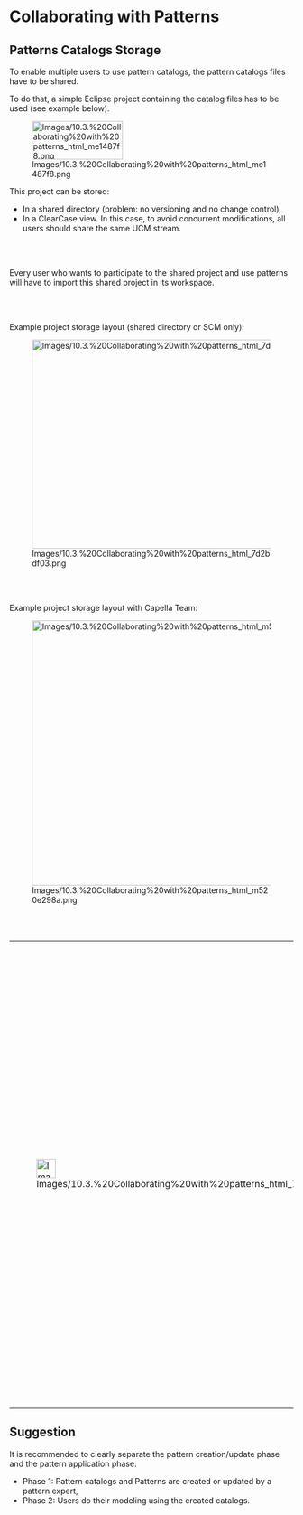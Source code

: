             
= Collaborating with Patterns =
 
== Patterns Catalogs Storage ==
 
To enable multiple users to use pattern catalogs, the pattern catalogs files have to be shared.

 
To do that, a simple Eclipse project containing the catalog files has to be used (see example below).

 
[[Image:Images/10.3.%20Collaborating%20with%20patterns_html_me1487f8.png|161x68px]]

 
This project can be stored:

 
* In a shared directory (problem: no versioning and no change 	control),
* In a ClearCase view. In this case, to avoid concurrent 	modifications, all users should share the same UCM stream.
 
<br>
<br>

 
Every user who wants to participate to the shared project and use patterns will have to import this shared project in its workspace.

 
<br>
<br>

 
Example project storage layout (shared directory or SCM only):

 
[[Image:Images/10.3.%20Collaborating%20with%20patterns_html_7d2bdf03.png|846x370px]]

 
<br>
<br>

 
Example project storage layout with Capella Team:

 
[[Image:Images/10.3.%20Collaborating%20with%20patterns_html_m520e298a.png|846x469px]]

 
<br>
<br>

         
{| border="1"
|-
| 
[[Image:Images/10.3.%20Collaborating%20with%20patterns_html_723ed3f9.png|34x34px]]

 
| 
'''For now, to use patterns, 				it is mandatory to have write access on a .patterns file before 				opening the corresponding catalog.'''

 
'''This 				is a bug in Capella, the .patterns file must be writable 				even if no data have to be written in.'''

 
'''With 				ClearCase:'''

 
* '''Open 					the catalog,'''
* '''When 					asked, do an &ldquo;''''''Unreserved Check 					Out''''''&rdquo; on 					the .patterns file (for pattern creation/update do a &ldquo;''''''Reserved 					Check Out''''''&rdquo;),'''
* '''Use 					patterns from the catalog (or do some changes),'''
* '''Close 					the catalog,'''
* '''Do 					an &lsquo;Undo Check Out&rdquo; (or do a &ldquo;Check In&rdquo; 					to keep changes).'''
 
|}  
== Suggestion ==
 
It is recommended to clearly separate the pattern creation/update phase and the pattern application phase:

 
* Phase 1: Pattern catalogs and Patterns are created or updated by a 	pattern expert,
* Phase 2: Users do their modeling using the created catalogs.
 
<br>
<br>

   